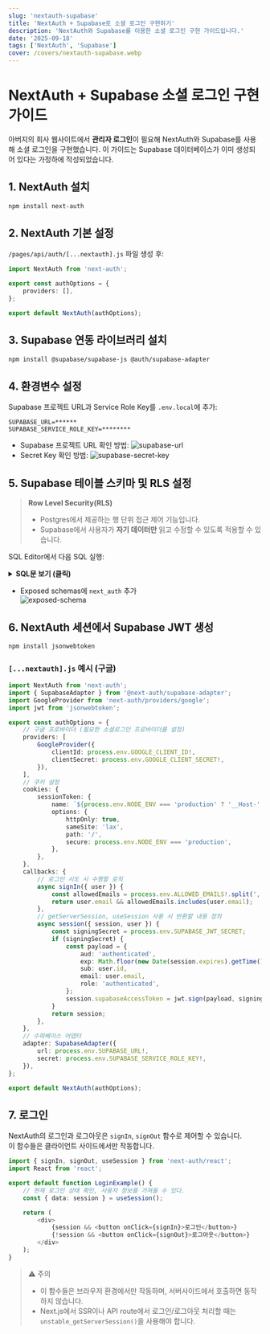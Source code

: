 ```yaml
---
slug: 'nextauth-supabase'
title: 'NextAuth + Supabase로 소셜 로그인 구현하기'
description: 'NextAuth와 Supabase를 이용한 소셜 로그인 구현 가이드입니다.'
date: '2025-09-18'
tags: ['NextAuth', 'Supabase']
cover: /covers/nextauth-supabase.webp
---
```


# NextAuth + Supabase 소셜 로그인 구현 가이드

아버지의 회사 웹사이트에서 **관리자 로그인**이 필요해 NextAuth와 Supabase를 사용해 소셜 로그인을 구현했습니다. 이 가이드는 Supabase 데이터베이스가 이미 생성되어 있다는 가정하에 작성되었습니다.

## 1. NextAuth 설치

```bash
npm install next-auth
```

## 2. NextAuth 기본 설정

`/pages/api/auth/[...nextauth].js` 파일 생성 후:

```typescript
import NextAuth from 'next-auth';

export const authOptions = {
    providers: [],
};

export default NextAuth(authOptions);
```

## 3. Supabase 연동 라이브러리 설치

```bash
npm install @supabase/supabase-js @auth/supabase-adapter
```

## 4. 환경변수 설정

Supabase 프로젝트 URL과 Service Role Key를 `.env.local`에 추가:

```
SUPABASE_URL=******
SUPABASE_SERVICE_ROLE_KEY=********
```

-   Supabase 프로젝트 URL 확인 방법:
    ![supabase-url](/images/nextauth-supabase/url.png)
-   Secret Key 확인 방법:
    ![supabase-secret-key](/images/nextauth-supabase/secret.png)

## 5. Supabase 테이블 스키마 및 RLS 설정

> **Row Level Security(RLS)**
>
> -   Postgres에서 제공하는 행 단위 접근 제어 기능입니다.
> -   Supabase에서 사용자가 **자기 데이터만** 읽고 수정할 수 있도록 적용할 수 있습니다.

SQL Editor에서 다음 SQL 실행:

<details>
  <summary>
   <strong style={{textDecoration : "underline"}}>SQL문 보기 (클릭)</strong>
  </summary>

```sql
CREATE SCHEMA next_auth;

GRANT USAGE ON SCHEMA next_auth TO service_role;
GRANT ALL ON SCHEMA next_auth TO postgres;

CREATE TABLE IF NOT EXISTS next_auth.users (
  id uuid NOT NULL DEFAULT uuid_generate_v4(),
  name text,
  email text,
  "emailVerified" timestamp with time zone,
  image text,
  CONSTRAINT users_pkey PRIMARY KEY (id),
  CONSTRAINT email_unique UNIQUE (email)
);

GRANT ALL ON TABLE next_auth.users TO postgres;
GRANT ALL ON TABLE next_auth.users TO service_role;

CREATE FUNCTION next_auth.uid() RETURNS uuid
LANGUAGE sql STABLE AS $$
  select coalesce(
    nullif(current_setting('request.jwt.claim.sub', true), ''),
    (nullif(current_setting('request.jwt.claims', true), '')::jsonb ->> 'sub')
  )::uuid
$$;

CREATE TABLE IF NOT EXISTS next_auth.sessions (
  id uuid NOT NULL DEFAULT uuid_generate_v4(),
  expires timestamp with time zone NOT NULL,
  "sessionToken" text NOT NULL,
  "userId" uuid,
  CONSTRAINT sessions_pkey PRIMARY KEY (id),
  CONSTRAINT sessionToken_unique UNIQUE ("sessionToken"),
  CONSTRAINT "sessions_userId_fkey" FOREIGN KEY ("userId")
    REFERENCES next_auth.users (id)
    ON UPDATE NO ACTION
    ON DELETE CASCADE
);

GRANT ALL ON TABLE next_auth.sessions TO postgres;
GRANT ALL ON TABLE next_auth.sessions TO service_role;

CREATE TABLE IF NOT EXISTS next_auth.accounts (
  id uuid NOT NULL DEFAULT uuid_generate_v4(),
  type text NOT NULL,
  provider text NOT NULL,
  "providerAccountId" text NOT NULL,
  refresh_token text,
  access_token text,
  expires_at bigint,
  token_type text,
  scope text,
  id_token text,
  session_state text,
  oauth_token_secret text,
  oauth_token text,
  "userId" uuid,
  CONSTRAINT accounts_pkey PRIMARY KEY (id),
  CONSTRAINT provider_unique UNIQUE (provider, "providerAccountId"),
  CONSTRAINT "accounts_userId_fkey" FOREIGN KEY ("userId")
    REFERENCES next_auth.users (id)
    ON UPDATE NO ACTION
    ON DELETE CASCADE
);

GRANT ALL ON TABLE next_auth.accounts TO postgres;
GRANT ALL ON TABLE next_auth.accounts TO service_role;

CREATE TABLE IF NOT EXISTS next_auth.verification_tokens (
  identifier text,
  token text,
  expires timestamp with time zone NOT NULL,
  CONSTRAINT verification_tokens_pkey PRIMARY KEY (token),
  CONSTRAINT token_unique UNIQUE (token),
  CONSTRAINT token_identifier_unique UNIQUE (token, identifier)
);

GRANT ALL ON TABLE next_auth.verification_tokens TO postgres;
GRANT ALL ON TABLE next_auth.verification_tokens TO service_role;
```

</details>

-   Exposed schemas에 `next_auth` 추가  
    ![exposed-schema](/images/nextauth-supabase/exposed.png)

## 6. NextAuth 세션에서 Supabase JWT 생성

```bash
npm install jsonwebtoken
```

### `[...nextauth].js` 예시 (구글)

```typescript
import NextAuth from 'next-auth';
import { SupabaseAdapter } from '@next-auth/supabase-adapter';
import GoogleProvider from 'next-auth/providers/google';
import jwt from 'jsonwebtoken';

export const authOptions = {
    // 구글 프로바이더 (필요한 소셜로그인 프로바이더를 설정)
    providers: [
        GoogleProvider({
            clientId: process.env.GOOGLE_CLIENT_ID!,
            clientSecret: process.env.GOOGLE_CLIENT_SECRET!,
        }),
    ],
    // 쿠키 설정
    cookies: {
        sessionToken: {
            name: `${process.env.NODE_ENV === 'production' ? '__Host-' : ''}next-auth.session-token`,
            options: {
                httpOnly: true,
                sameSite: 'lax',
                path: '/',
                secure: process.env.NODE_ENV === 'production',
            },
        },
    },
    callbacks: {
        // 로그인 시도 시 수행할 로직
        async signIn({ user }) {
            const allowedEmails = process.env.ALLOWED_EMAILS!.split(',');
            return user.email && allowedEmails.includes(user.email);
        },
        // getServerSession, useSession 사용 시 반환할 내용 정의
        async session({ session, user }) {
            const signingSecret = process.env.SUPABASE_JWT_SECRET;
            if (signingSecret) {
                const payload = {
                    aud: 'authenticated',
                    exp: Math.floor(new Date(session.expires).getTime() / 1000),
                    sub: user.id,
                    email: user.email,
                    role: 'authenticated',
                };
                session.supabaseAccessToken = jwt.sign(payload, signingSecret);
            }
            return session;
        },
    },
    // 수파베이스 어뎁터
    adapter: SupabaseAdapter({
        url: process.env.SUPABASE_URL!,
        secret: process.env.SUPABASE_SERVICE_ROLE_KEY!,
    }),
};

export default NextAuth(authOptions);
```

## 7. 로그인

NextAuth의 로그인과 로그아웃은 `signIn`, `signOut` 함수로 제어할 수 있습니다.  
이 함수들은 클라이언트 사이드에서만 작동합니다.

```typescript
import { signIn, signOut, useSession } from 'next-auth/react';
import React from 'react';

export default function LoginExample() {
    // 현재 로그인 상태 확인, 사용자 정보를 가져올 수 있다.
    const { data: session } = useSession();

    return (
        <div>
            {session && <button onClick={signIn}>로그인</button>}
            {!session && <button onClick={signOut}>로그아웃</button>}
        </div>
    );
}
```

> ⚠️ 주의
>
> -   이 함수들은 브라우저 환경에서만 작동하며, 서버사이드에서 호출하면 동작하지 않습니다.
> -   Next.js에서 SSR이나 API route에서 로그인/로그아웃 처리할 때는 `unstable_getServerSession()`을 사용해야 합니다.
